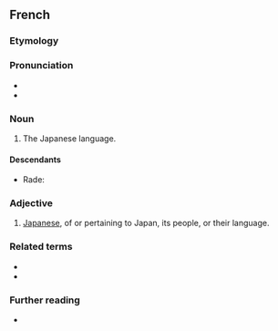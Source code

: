 {{also|Japonais}}
==French==

===Etymology===
{{suf|fr|Japon|ais|t2=[[-ese]]}}

===Pronunciation===
* {{audio|Fr-japonais.ogg|audio|lang=fr}}
* {{IPA|/ʒa.pɔ.nɛ/|lang=fr}}

===Noun===
{{fr-noun|m|-}}

# The Japanese language.

====Descendants====
* Rade: {{l|rad|Za pô nê}}

===Adjective===
{{fr-adj}}

# [[Japanese]], of or pertaining to Japan, its people, or their language.

===Related terms===
* {{l|fr|Japon}}
* {{l|fr|japonaiserie}}

===Further reading===
* {{R:TLFi}}

{{C|fr|Languages|Japan}}